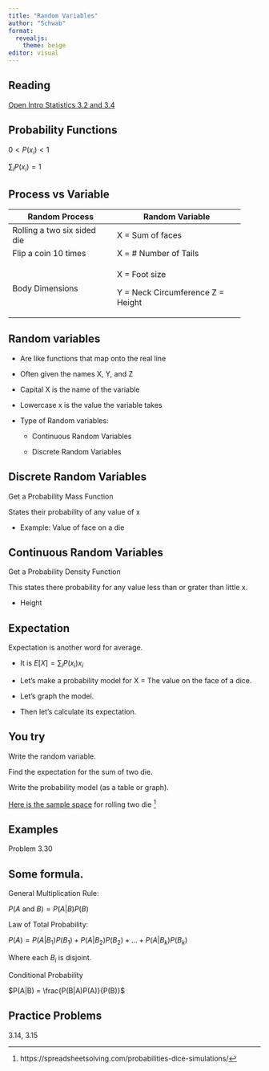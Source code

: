 ```yaml
---
title: "Random Variables"
author: "Schwab"
format: 
  revealjs:
    theme: beige
editor: visual
---
```


## Reading

[Open Intro Statistics 3.2 and 3.4](/2019.openintro.statistics.pdf)

## Probability Functions

$0<P(x_i)<1$

$\sum_i P(x_i) = 1$

## Process vs Variable

+-----------------------------+-----------------------------------+
| Random Process              | Random Variable                   |
+=============================+===================================+
| Rolling a two six sided die | X = Sum of faces                  |
+-----------------------------+-----------------------------------+
| Flip a coin 10 times        | X = \# Number of Tails            |
+-----------------------------+-----------------------------------+
| Body Dimensions             | X = Foot size                     |
|                             |                                   |
|                             | Y = Neck Circumference Z = Height |
+-----------------------------+-----------------------------------+

## Random variables

::: incremental
-   Are like functions that map onto the real line

-   Often given the names X, Y, and Z

-   Capital X is the name of the variable

-   Lowercase x is the value the variable takes

-   Type of Random variables:

    -   Continuous Random Variables

    -   Discrete Random Variables
:::

## Discrete Random Variables

Get a Probability Mass Function

States their probability of any value of x

-   Example: Value of face on a die

## Continuous Random Variables

Get a Probability Density Function

This states there probability for any value less than or grater than little x.

-   Height

## Expectation

Expectation is another word for average.

::: incremental
-   It is $E[X] = \sum_i P(x_i) x_i$

-   Let's make a probability model for X = The value on the face of a dice.

-   Let's graph the model.

-   Then let's calculate its expectation.
:::

## You try

Write the random variable.

Find the expectation for the sum of two die.

Write the probability model (as a table or graph).

[Here is the sample space](https://spreadsheetsolving.com/wp-content/uploads/2013/06/techsmithwor6cb3.png) for rolling two die [^1]

[^1]: https://spreadsheetsolving.com/probabilities-dice-simulations/

## Examples

Problem 3.30

## Some formula.

General Multiplication Rule:

$P(A \text{ and } B) = P(A|B)P(B)$

Law of Total Probability:

$P(A) = P(A|B_1)P(B_1)+P(A|B_2)P(B_2)+…+P(A|B_k)P(B_k)$

Where each $B_i$ is disjoint.

Conditional Probability

$P(A|B) = \frac{P(B|A)P(A)}{P(B)}$

## Practice Problems

3.14, 3.15
